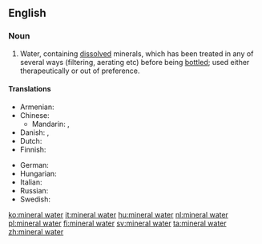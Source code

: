 ==English==
{{wikipedia}}

===Noun===
{{en-noun|sg=[[mineral]] [[water]]}}

# Water, containing [[dissolved]] minerals, which has been treated in any of several ways (filtering, aerating etc) before being [[bottle]]d; used either therapeutically or out of preference.

====Translations====
{{trans-top|water containing dissolved minerals}}
* Armenian: {{t-|hy|հանքային ջուր|tr=hank’ayin ǰur|sc=Armn|xs=Armenian}}
* Chinese:
** Mandarin: {{t|zh|礦泉水|sc=Hani}}, {{t|zh|矿泉水|tr=kuàngquán shuǐ|sc=Hani}}
* Danish: {{t|da|danskvand|n|c}},  {{t|da|mineralvand|n|c}}
* Dutch: {{t-|nl|mineraalwater}}
* Finnish: {{t-|fi|kivennäisvesi}}
{{trans-mid}}
* German: {{t+|de|Mineralwasser|n}}
* Hungarian: {{t+|hu|ásványvíz}}
* Italian: {{t-|it|acqua minerale|f}}
* Russian: {{t+|ru|минеральная вода|f|alt=минера́льная вода́|tr=minerálnaja vodá|sc=Cyrl}}
* Swedish: {{t+|sv|mineralvatten|n}}
{{trans-bottom}}

[[ko:mineral water]]
[[it:mineral water]]
[[hu:mineral water]]
[[nl:mineral water]]
[[pl:mineral water]]
[[fi:mineral water]]
[[sv:mineral water]]
[[ta:mineral water]]
[[zh:mineral water]]